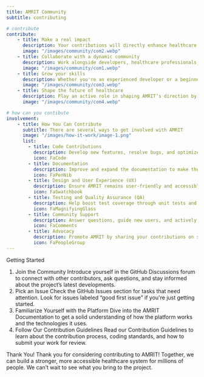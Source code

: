 ```yaml
---
title: AMRIT Community
subtitle: contributing

# contribute
contribute:
    - title: Make a real impact
      description: Your contributions will directly enhance healthcare technology, benefiting healthcare providers and patients.
      image: "/images/community/com2.webp"
    - title: Collaborate with a dynamic community
      description: Work alongside developers, healthcare professionals, and open-source enthusiasts from various disciplines.
      image: "/images/community/com1.webp"
    - title: Grow your skills
      description: Whether you're an experienced developer or a beginner, contributing to AMRIT is an excellent way to learn new skills, gain valuable experience, and enrich your portfolio.
      image: "/images/community/com3.webp"
    - title: Shape the future of healthcare
      description: Play an active role in shaping AMRIT’s direction by suggesting features, improving current ones, or fixing bugs.
      image: "/images/community/com4.webp"

# how can you contibute
involvement:
    - title: How You Can Contribute
      subtitle: There are several ways to get involved with AMRIT
      image: "/images/how-it-work/image-1.png"
      list:
        - title: Code Contributions
          description: Develop new features, resolve bugs, and optimize the platform’s performance. Explore open issues on GitHub and help us tackle pressing technical challenges.
          icon: FaCode
        - title: Documentation
          description: Improve and expand the documentation to make the platform easier to use and contribute to. Help write guides, tutorials, or technical explanations.
          icon: FaPenNib
        - title: Design and User Experience (UX)
          description: Ensure AMRIT remains user-friendly and accessible by improving the interface and experience. Collaborate on wireframes, UI designs, and accessibility features.
          icon: FaSwatchbook
        - title: Testing and Quality Assurance (QA)
          description: Help boost test coverage through unit tests and end-to-end testing. Report and troubleshoot issues to keep the platform stable and reliable.
          icon: FaMagnifyingGlass
        - title: Community Support
          description: Answer questions, guide new users, and actively participate in discussions on GitHub. Help foster a welcoming environment for all contributors.
          icon: FaComments
        - title: Advocacy
          description: Promote AMRIT by sharing your contributions on social media, writing blog posts, or presenting at conferences.
          icon: FaPeopleGroup
---
```



Getting Started
1. Join the Community
Introduce yourself in the GitHub Discussions forum to connect with other contributors, ask questions, and stay informed about the project’s latest developments.
2. Pick an Issue
Check the GitHub Issues section for tasks that need attention. Look for issues labeled “good first issue” if you're just getting started.
3. Familiarize Yourself with the Platform
Dive into the AMRIT Documentation to get a solid understanding of how the platform works and the technologies it uses.
4. Follow Our Contribution Guidelines
Read our Contribution Guidelines to learn about the contribution process, coding standards, and how to submit your work for review.

Thank You!
Thank you for considering contributing to AMRIT! Together, we can build a stronger, more accessible healthcare system for millions of people. We can’t wait to see what you bring to the project.

